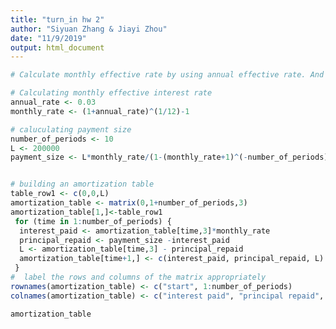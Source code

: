 ---
title: "turn_in hw 2"
author: "Siyuan Zhang & Jiayi Zhou"
date: "11/9/2019"
output: html_document
---

```{r}
# Calculate monthly effective rate by using annual effective rate. And then using number of period , present value, and monthly effective interest rate to calculate monthly payment size. At last, building an amortization table.

# Calculating monthly effective interest rate
annual_rate <- 0.03
monthly_rate <- (1+annual_rate)^(1/12)-1

# caluculating payment size
number_of_periods <- 10
L <- 200000
payment_size <- L*monthly_rate/(1-(monthly_rate+1)^(-number_of_periods))


# building an amortization table
table_row1 <- c(0,0,L)
amortization_table <- matrix(0,1+number_of_periods,3)
amortization_table[1,]<-table_row1
 for (time in 1:number_of_periods) {
  interest_paid <- amortization_table[time,3]*monthly_rate
  principal_repaid <- payment_size -interest_paid
  L <- amortization_table[time,3] - principal_repaid
  amortization_table[time+1,] <- c(interest_paid, principal_repaid, L)
 }
#  label the rows and columns of the matrix appropriately
rownames(amortization_table) <- c("start", 1:number_of_periods)
colnames(amortization_table) <- c("interest paid", "principal repaid", "outstanding balance")

amortization_table


```